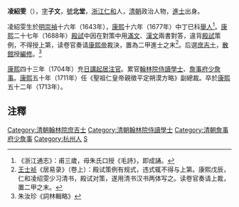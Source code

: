 '''凌紹雯'''（{{bd|1643年||1713年|catIdx=L凌}}），[[表字|字]]'''子文'''，[[號|號]]'''北堂'''，[[浙江|浙江]][[仁和县|仁和]]人，[[清朝|清朝]]政治人物，[[進士|進士]]出身。

凌紹雯生於[[明|明]][[崇禎|崇禎]]十六年（1643年），[[康熙|康熙]]十六年（1677年）中丁巳科[[舉人|舉人]]<ref>《浙江通志》：甫三歲，母朱氏口授《毛詩》，即成誦。</ref>。[[康熙|康熙]]二十七年（1688年）[[殿試|殿試]]中因在對策中用[[滿文|滿文]]、[[漢文|漢文]]兩書對答，違背[[殿試|殿試]]策例，不得授上第，读卷官奏请[[康熙帝|康熙帝]]裁決，置為二甲進士之末<ref>[[王士祯|王士祯]]《居易录》（卷上）：殿试策例有规式，违式辄不得与上第。康熙戊辰，仁和凌绍雯少习清书，殿试对策，遂用清书汉书两体写之。读卷官奏请上裁，置二甲之末。</ref>。后選[[庶吉士|庶吉士]]，[[散館|散館]]授[[編修|編修]]。<ref>朱汝珍《詞林輯略》</ref>

[[康熙|康熙]]四十三年（1704年）充[[日講起居注官|日講起居注官]]。累官[[翰林院侍讀學士|翰林院侍讀學士]]、[[詹事府|詹事府]][[少詹事|少詹事]]。[[康熙|康熙]]五十年（1711年）任《聖祖仁皇帝親徵平定朔漠方略》副總裁。卒於[[康熙|康熙]]五十二年（1713年）。

==注釋==
{{reflist}}
{{清朝人物小作品}}
{{康熙二十七年戊辰科殿試金榜}}
{{DEFAULTSORT:Ling凌}}

[[Category:清朝翰林院庶吉士|Category:清朝翰林院庶吉士]]
[[Category:清朝翰林院侍讀學士|Category:清朝翰林院侍讀學士]]
[[Category:清朝詹事府少詹事|Category:清朝詹事府少詹事]]
[[Category:杭州人|Category:杭州人]]
[[Category:凌姓|S]]